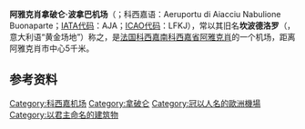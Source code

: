 {{noteTA
|G1=法国地名
|G2=单位
}}
{{Infobox airport
| name         = 阿雅克肖拿破仑·波拿巴机场
| nativename   = <small>''{{lang|fr|Aéroport d’Ajaccio-Napoléon-Bonaparte}}''</small>
| image        = Aéroport_Ajaccio_Corse.jpg
| image-width  = 250
| IATA         = AJA
| ICAO         = LFKJ
| type         = 民用
| owner        =
| operator     = 阿雅克肖/南科西嘉省工商会<br>(CCI d'Ajaccio/Corse du Sud)
| city-served  = {{FR}}[[阿雅克肖|阿雅克肖]]
| location     =
| elevation-f  = 17
| elevation-m  = 5
| coordinates  = {{coord|41|55|26|N|008|48|09|E|region:FR-2A|display=inline,title}}
| website      = [http://www.aeroport.fr/les-aeroports-de-l-uaf/ajaccio-napoleon-bonaparte http://www.aeroport.fr]
| pushpin_map            = France Corse
| pushpin_mapsize        = 200
| pushpin_map_caption    = 机场在[[科西嘉|科西嘉]]的位置
| pushpin_label          = '''LFKJ'''
| pushpin_label_position = left
| metric-rwy   = y
| r1-number    = 02/20
| r1-length-f  = 7,897
| r1-length-m  = 2,407
| r1-surface   = 沥青混凝土
|stat-year    = 2018
|stat1-header = 客流量
|stat1-data   = 1,673,308
|stat2-header = 客流量变化
|stat2-data   = {{increase}} 6.6%
| footnotes    = 来源: French AIP,<ref name=AIP>{{AIP_FR|LFKJ|name='''AJACCIO''' NAPOLEON BONAPARTE}}</ref> Aeroport.fr<ref name=AER>{{cite web|title=Résultats d’activité des aéroports français 2018|url=https://www.aeroport.fr/uploads/Rapport%20d'activit%C3%A9%20final.pdf|website=aeroport.fr|accessdate=31 August 2019|archive-date=2021-01-31|archive-url=https://web.archive.org/web/20210131155637/https://www.aeroport.fr/uploads/Rapport%20d%27activit%C3%A9%20final.pdf|dead-url=no}}</ref>
}}

'''阿雅克肖拿破仑·波拿巴机场'''（{{lang-fr|Aéroport d’Ajaccio-Napoléon-Bonaparte}}；科西嘉语：Aeruportu di Aiacciu Nabulione Buonaparte；[[国际航空运输协会机场代码|IATA代码]]：AJA；[[國際民航組織機場代碼|ICAO代码]]：LFKJ），常以其旧名'''坎波德洛罗'''（{{lang|it|Campo dell'Oro}}，意大利语“黄金场地”）称之，是[[法国|法国]][[科西嘉|科西嘉]][[南科西嘉省|南科西嘉省]][[阿雅克肖|阿雅克肖]]的一个机场，距离阿雅克肖市中心5千米。

== 参考资料 ==
{{Reflist}}

{{Airports in France|state=collapsed}}

[[Category:科西嘉机场|Category:科西嘉机场]]
[[Category:拿破仑|Category:拿破仑]]
[[Category:冠以人名的歐洲機場|Category:冠以人名的歐洲機場]]
[[Category:以君主命名的建筑物|Category:以君主命名的建筑物]]